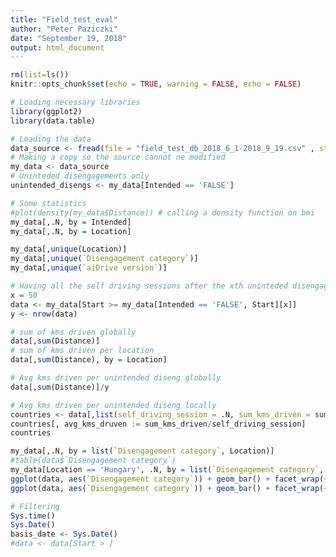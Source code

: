 ```yaml
---
title: "Field_test_eval"
author: "Peter Paziczki"
date: "September 19, 2018"
output: html_document
---
```


<style>
body {
text-align: justify}
</style>

```r
rm(list=ls())
knitr::opts_chunk$set(echo = TRUE, warning = FALSE, echo = FALSE)
```

```r
# Loading necessary libraries
library(ggplot2)
library(data.table)

# Loading the data
data_source <- fread(file = "field_test_db_2018_6_1-2018_9_19.csv" , stringsAsFactors = F )
# Making a copy so the source cannot ne modified
my_data <- data_source
# Uninteded disengagements only
unintended_disengs <- my_data[Intended == 'FALSE']
```

```r
# Some statistics
#plot(density(my_data$Distance)) # calling a density function on bmi
my_data[,.N, by = Intended]
my_data[,.N, by = Location]

my_data[,unique(Location)]
my_data[,unique(`Disengagement category`)]
my_data[,unique(`aiDrive version`)]
```

```r
# Having all the self driving sessions after the xth uninteded disengagement
x = 50
data <- my_data[Start >= my_data[Intended == 'FALSE', Start][x]]
y <- nrow(data)

# sum of kms driven globally
data[,sum(Distance)]
# sum of kms driven per location
data[,sum(Distance), by = Location]

# Avg kms driven per unintended diseng globally
data[,sum(Distance)]/y

# Avg kms driven per unintended diseng locally
countries <- data[,list(self_driving_session = .N, sum_kms_driven = sum(Distance)), by = Location]
countries[, avg_kms_druven := sum_kms_driven/self_driving_session]
countries
```

```r
my_data[,.N, by = list(`Disengagement category`, Location)]
#table(data$`Disengagement category`)
my_data[Location == 'Hungary', .N, by = list(`Disengagement category`, Location)]
ggplot(data, aes(`Disengagement category`)) + geom_bar() + facet_wrap(~Location)
ggplot(data, aes(`Disengagement category`)) + geom_bar() + facet_wrap(~`aiDrive version`)
```

```r
# Filtering
Sys.time()
Sys.Date()
basis_date <- Sys.Date()
#data <- data[Start > ]
```
